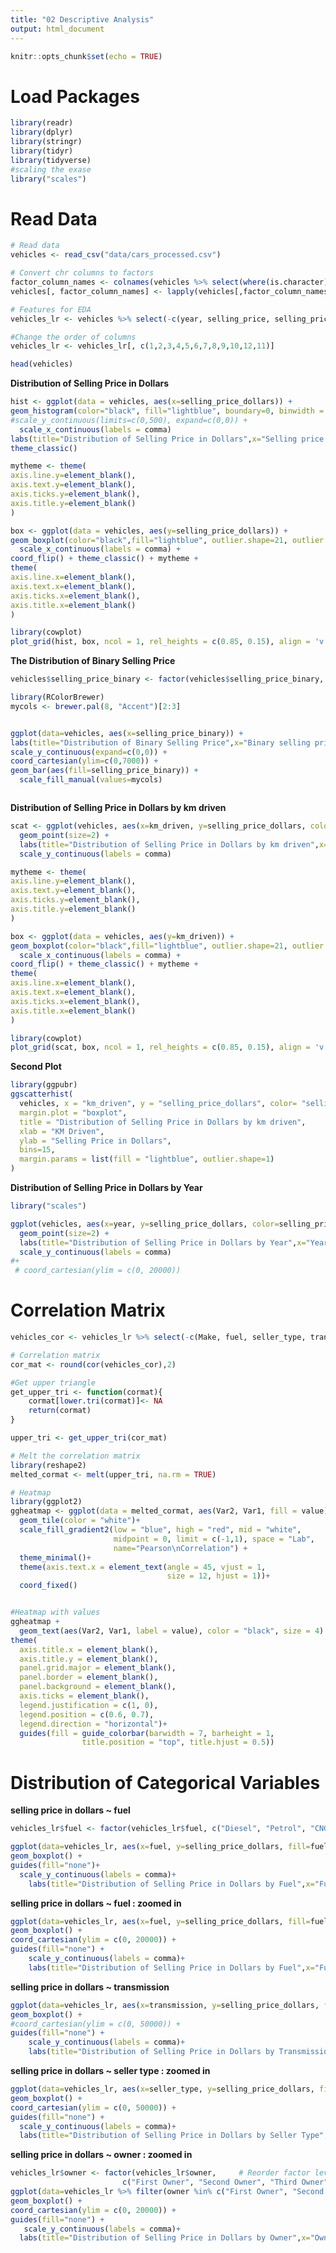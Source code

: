 ```yaml
---
title: "02 Descriptive Analysis"
output: html_document
---
```


```r
knitr::opts_chunk$set(echo = TRUE)
```

# Load Packages
```r
library(readr)
library(dplyr)
library(stringr)
library(tidyr)
library(tidyverse)
#scaling the exase
library("scales")
```

# Read Data
```r
# Read data
vehicles <- read_csv("data/cars_processed.csv")

# Convert chr columns to factors 
factor_column_names <- colnames(vehicles %>% select(where(is.character)))
vehicles[, factor_column_names] <- lapply(vehicles[,factor_column_names], factor)

# Features for EDA
vehicles_lr <- vehicles %>% select(-c(year, selling_price, selling_price_binary))

#Change the order of columns
vehicles_lr <- vehicles_lr[, c(1,2,3,4,5,6,7,8,9,10,12,11)]

head(vehicles)
```




**Distribution of Selling Price in Dollars**

```r
hist <- ggplot(data = vehicles, aes(x=selling_price_dollars)) +
geom_histogram(color="black", fill="lightblue", boundary=0, binwidth = 5000, closed="left") +
#scale_y_continuous(limits=c(0,500), expand=c(0,0)) +
  scale_x_continuous(labels = comma)
labs(title="Distribution of Selling Price in Dollars",x="Selling price in dollars", y="Frequency") +
theme_classic() 

mytheme <- theme(
axis.line.y=element_blank(),
axis.text.y=element_blank(),
axis.ticks.y=element_blank(),
axis.title.y=element_blank()
)

box <- ggplot(data = vehicles, aes(y=selling_price_dollars)) +
geom_boxplot(color="black",fill="lightblue", outlier.shape=21, outlier.fill="lightblue", outlier.alpha=0.3) +
  scale_x_continuous(labels = comma) +
coord_flip() + theme_classic() + mytheme +
theme(
axis.line.x=element_blank(),
axis.text.x=element_blank(),
axis.ticks.x=element_blank(),
axis.title.x=element_blank()
)

library(cowplot)
plot_grid(hist, box, ncol = 1, rel_heights = c(0.85, 0.15), align = 'v', axis = 'lr')

```

**The Distribution of Binary Selling Price**

```r
vehicles$selling_price_binary <- factor(vehicles$selling_price_binary, c("Yes", "No"))

library(RColorBrewer)
mycols <- brewer.pal(8, "Accent")[2:3]


ggplot(data=vehicles, aes(x=selling_price_binary)) +
labs(title="Distribution of Binary Selling Price",x="Binary selling price", y="Frequency") +
scale_y_continuous(expand=c(0,0)) +
coord_cartesian(ylim=c(0,7000)) +
geom_bar(aes(fill=selling_price_binary)) +
  scale_fill_manual(values=mycols)



```


**Distribution of Selling Price in Dollars by km driven**

```r
scat <- ggplot(vehicles, aes(x=km_driven, y=selling_price_dollars, color=selling_price_binary)) + 
  geom_point(size=2) + 
  labs(title="Distribution of Selling Price in Dollars by km driven",x="KM Driven", y=" Selling Price in Dollars")+ 
  scale_y_continuous(labels = comma)

mytheme <- theme(
axis.line.y=element_blank(),
axis.text.y=element_blank(),
axis.ticks.y=element_blank(),
axis.title.y=element_blank()
)

box <- ggplot(data = vehicles, aes(y=km_driven)) +
geom_boxplot(color="black",fill="lightblue", outlier.shape=21, outlier.fill="lightblue", outlier.alpha=0.3) +
  scale_x_continuous(labels = comma) +
coord_flip() + theme_classic() + mytheme +
theme(
axis.line.x=element_blank(),
axis.text.x=element_blank(),
axis.ticks.x=element_blank(),
axis.title.x=element_blank()
)

library(cowplot)
plot_grid(scat, box, ncol = 1, rel_heights = c(0.85, 0.15), align = 'v', axis = 'lr')
```


__Second Plot__

```r
library(ggpubr)
ggscatterhist(
  vehicles, x = "km_driven", y = "selling_price_dollars", color= "selling_price_binary",
  margin.plot = "boxplot",
  title = "Distribution of Selling Price in Dollars by km driven",
  xlab = "KM Driven",
  ylab = "Selling Price in Dollars",
  bins=15,
  margin.params = list(fill = "lightblue", outlier.shape=1)
)
```


**Distribution of Selling Price in Dollars by Year**

```r
library("scales")

ggplot(vehicles, aes(x=year, y=selling_price_dollars, color=selling_price_binary)) + 
  geom_point(size=2) + 
  labs(title="Distribution of Selling Price in Dollars by Year",x="Year", y=" Selling Price in Dollars") +
  scale_y_continuous(labels = comma)
#+
 # coord_cartesian(ylim = c(0, 20000))
```





# Correlation Matrix 

```r
vehicles_cor <- vehicles_lr %>% select(-c(Make, fuel, seller_type, transmission, owner))

# Correlation matrix
cor_mat <- round(cor(vehicles_cor),2)

#Get upper triangle
get_upper_tri <- function(cormat){
    cormat[lower.tri(cormat)]<- NA
    return(cormat)
}

upper_tri <- get_upper_tri(cor_mat)

# Melt the correlation matrix
library(reshape2)
melted_cormat <- melt(upper_tri, na.rm = TRUE)

# Heatmap
library(ggplot2)
ggheatmap <- ggplot(data = melted_cormat, aes(Var2, Var1, fill = value))+
  geom_tile(color = "white")+
  scale_fill_gradient2(low = "blue", high = "red", mid = "white", 
                       midpoint = 0, limit = c(-1,1), space = "Lab", 
                       name="Pearson\nCorrelation") +
  theme_minimal()+
  theme(axis.text.x = element_text(angle = 45, vjust = 1,
                                   size = 12, hjust = 1))+
  coord_fixed()


#Heatmap with values
ggheatmap + 
  geom_text(aes(Var2, Var1, label = value), color = "black", size = 4) +
theme(
  axis.title.x = element_blank(),
  axis.title.y = element_blank(),
  panel.grid.major = element_blank(),
  panel.border = element_blank(),
  panel.background = element_blank(),
  axis.ticks = element_blank(),
  legend.justification = c(1, 0),
  legend.position = c(0.6, 0.7),
  legend.direction = "horizontal")+
  guides(fill = guide_colorbar(barwidth = 7, barheight = 1,
                title.position = "top", title.hjust = 0.5))
```


# Distribution of Categorical Variables


**selling price in dollars ~ fuel**



```r
vehicles_lr$fuel <- factor(vehicles_lr$fuel, c("Diesel", "Petrol", "CNG", "LPG"))

ggplot(data=vehicles_lr, aes(x=fuel, y=selling_price_dollars, fill=fuel)) +
geom_boxplot() +
guides(fill="none")+
  scale_y_continuous(labels = comma)+
    labs(title="Distribution of Selling Price in Dollars by Fuel",x="Fuel", y=" Selling Price in Dollars") 
```

**selling price in dollars ~ fuel : zoomed in**

```r
ggplot(data=vehicles_lr, aes(x=fuel, y=selling_price_dollars, fill=fuel)) +
geom_boxplot() +
coord_cartesian(ylim = c(0, 20000)) +
guides(fill="none") +
    scale_y_continuous(labels = comma)+
    labs(title="Distribution of Selling Price in Dollars by Fuel",x="Fuel", y=" Selling Price in Dollars") 
```

**selling price in dollars ~ transmission**

```r
ggplot(data=vehicles_lr, aes(x=transmission, y=selling_price_dollars, fill=transmission)) +
geom_boxplot() +
#coord_cartesian(ylim = c(0, 50000)) +
guides(fill="none") +
    scale_y_continuous(labels = comma)+
    labs(title="Distribution of Selling Price in Dollars by Transmission",x="Transmission", y=" Selling Price in Dollars") 
```

**selling price in dollars ~ seller type : zoomed in**
```r
ggplot(data=vehicles_lr, aes(x=seller_type, y=selling_price_dollars, fill=seller_type)) +
geom_boxplot() +
coord_cartesian(ylim = c(0, 50000)) +
guides(fill="none") +
  scale_y_continuous(labels = comma)+
  labs(title="Distribution of Selling Price in Dollars by Seller Type",x="Seller Type", y=" Selling Price in Dollars") 

```



**selling price in dollars ~ owner : zoomed in**

```r
vehicles_lr$owner <- factor(vehicles_lr$owner,     # Reorder factor levels
                         c("First Owner", "Second Owner", "Third Owner", "Fourth & Above Owner", "Test Drive Car"))
ggplot(data=vehicles_lr %>% filter(owner %in% c("First Owner", "Second Owner", "Third Owner", "Fourth & Above Owner")), aes(x=owner, y=selling_price_dollars, fill=owner)) +
geom_boxplot() +
coord_cartesian(ylim = c(0, 20000)) +
guides(fill="none") +
   scale_y_continuous(labels = comma)+
  labs(title="Distribution of Selling Price in Dollars by Owner",x="Owner", y=" Selling Price in Dollars") 

```

